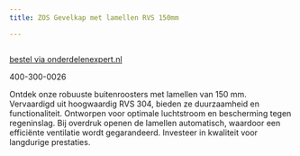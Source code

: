 ```yaml
---
title: ZOS Gevelkap met lamellen RVS 150mm

---
```



<Image src={imageProduct} width={imageProduct.width} alt="" />

[bestel via onderdelenexpert.nl](https://www.onderdelenexpert.nl/zos-gevelkap-met-lamellen-rvs-150mm-599711)

400-300-0026

Ontdek onze robuuste buitenroosters met lamellen van 150 mm. Vervaardigd uit hoogwaardig RVS 304, bieden ze duurzaamheid en functionaliteit. Ontworpen voor optimale luchtstroom en bescherming tegen regeninslag. Bij overdruk openen de lamellen automatisch, waardoor een efficiënte ventilatie wordt gegarandeerd. Investeer in kwaliteit voor langdurige prestaties.






